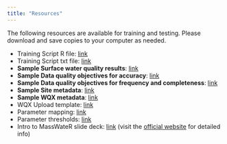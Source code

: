 ```yaml
---
title: "Resources"
---
```


The following resources are available for training and testing. Please download and save copies to your computer as needed.

-   Training Script R file: [link](https://github.com/massbays-tech/intro-to-r/data/MassWateR_Training_script.R)
-   Training Script txt file: [link](https://github.com/massbays-tech/intro-to-r/data/MassWateR_Training_script.txt)
-   **Sample Surface water quality results**: [link](https://github.com/massbays-tech/intro-to-r/data/Training_Results.xlsx)
-   **Sample Data quality objectives for accuracy**: [link](https://github.com/massbays-tech/intro-to-r/data/Training_DQOAccuracy.xlsx)
-   **Sample Data quality objectives for frequency and completeness**: [link](https://github.com/massbays-tech/intro-to-r/data/Training_DQOFreqComp.xlsx)
-   **Sample Site metadata**: [link](https://github.com/massbays-tech/intro-to-r/data/Training_Sites.xlsx)
-   **Sample WQX metadata**: [link](https://github.com/massbays-tech/intro-to-r/data/Training_WQXMeta.xlsx)
-   WQX Upload template: [link](https://github.com/massbays-tech/MassWateR/raw/main/inst/extdata/WQX_Phys-Chem_Template_for_MassWateR.xlsx)
-   Parameter mapping: [link](https://github.com/massbays-tech/MassWateR/raw/main/inst/extdata/ParameterMapping.xlsx)
-   Parameter thresholds: [link](https://github.com/massbays-tech/MassWateR/raw/main/inst/extdata/ThresholdMapping.xlsx)
-   Intro to MassWateR slide deck: [link](https://massbays-tech.github.io/intro-to-r){target="_blank"} (visit the [official website](https://massbays-tech.github.io/MassWateR) for detailed info)
